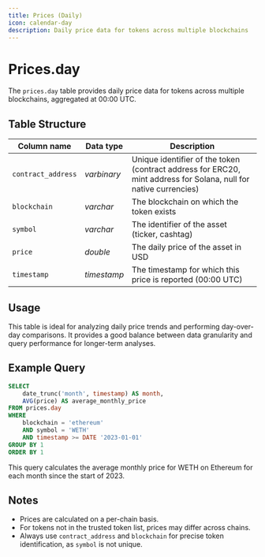 ```yaml
---
title: Prices (Daily)
icon: calendar-day
description: Daily price data for tokens across multiple blockchains
---
```


# Prices.day

The `prices.day` table provides daily price data for tokens across multiple blockchains, aggregated at 00:00 UTC.

## Table Structure

| Column name        | Data type   | Description                                   |
| ------------------ | ----------- | --------------------------------------------- |
| `contract_address` | _varbinary_ | Unique identifier of the token (contract address for ERC20, mint address for Solana, null for native currencies) |
| `blockchain`       | _varchar_   | The blockchain on which the token exists      |
| `symbol`           | _varchar_   | The identifier of the asset (ticker, cashtag) |
| `price`            | _double_    | The daily price of the asset in USD           |
| `timestamp`        | _timestamp_ | The timestamp for which this price is reported (00:00 UTC) |

## Usage

This table is ideal for analyzing daily price trends and performing day-over-day comparisons. It provides a good balance between data granularity and query performance for longer-term analyses.

## Example Query

```sql
SELECT 
    date_trunc('month', timestamp) AS month,
    AVG(price) AS average_monthly_price
FROM prices.day
WHERE 
    blockchain = 'ethereum' 
    AND symbol = 'WETH'
    AND timestamp >= DATE '2023-01-01'
GROUP BY 1
ORDER BY 1
```

This query calculates the average monthly price for WETH on Ethereum for each month since the start of 2023.

## Notes

- Prices are calculated on a per-chain basis.
- For tokens not in the trusted token list, prices may differ across chains.
- Always use `contract_address` and `blockchain` for precise token identification, as `symbol` is not unique.